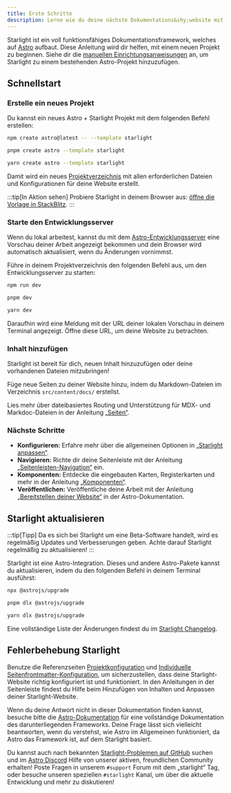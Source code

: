 ```yaml
---
title: Erste Schritte
description: Lerne wie du deine nächste Dokumentations&shy;website mit Starlight und Astro erstellst.
---
```



Starlight ist ein voll funktionsfähiges Dokumentations&shy;framework, welches auf [Astro](https://astro.build) aufbaut.
Diese Anleitung wird dir helfen, mit einem neuen Projekt zu beginnen.
Siehe dir die [manuellen Einrichtungs&shy;anweisungen](/de/manual-setup/) an, um Starlight zu einem bestehenden Astro-Projekt hinzuzufügen.

## Schnellstart

### Erstelle ein neues Projekt

Du kannst ein neues Astro + Starlight Projekt mit dem folgenden Befehl erstellen:

<Tabs syncKey="pkg">
<TabItem label="npm">

```sh
npm create astro@latest -- --template starlight
```

</TabItem>
<TabItem label="pnpm">

```sh
pnpm create astro --template starlight
```

</TabItem>
<TabItem label="Yarn">

```sh
yarn create astro --template starlight
```

</TabItem>
</Tabs>

Damit wird ein neues [Projektverzeichnis](/de/guides/project-structure/) mit allen erforderlichen Dateien und Konfigurationen für deine Website erstellt.

:::tip[In Aktion sehen]
Probiere Starlight in deinem Browser aus:
[öffne die Vorlage in StackBlitz](https://stackblitz.com/github/withastro/starlight/tree/main/examples/basics).
:::

### Starte den Entwicklungsserver

Wenn du lokal arbeitest, kannst du mit dem [Astro-Entwicklungsserver](https://docs.astro.build/de/reference/cli-reference/#astro-dev) eine Vorschau deiner Arbeit angezeigt bekommen und dein Browser wird automatisch aktualisiert, wenn du Änderungen vornimmst.

Führe in deinem Projektverzeichnis den folgenden Befehl aus, um den Entwicklungsserver zu starten:

<Tabs syncKey="pkg">
<TabItem label="npm">

```sh
npm run dev
```

</TabItem>
<TabItem label="pnpm">

```sh
pnpm dev
```

</TabItem>
<TabItem label="Yarn">

```sh
yarn dev
```

</TabItem>
</Tabs>

Daraufhin wird eine Meldung mit der URL deiner lokalen Vorschau in deinem Terminal angezeigt.
Öffne diese URL, um deine Website zu betrachten.

### Inhalt hinzufügen

Starlight ist bereit für dich, neuen Inhalt hinzuzufügen oder deine vorhandenen Dateien mitzubringen!

Füge neue Seiten zu deiner Website hinzu, indem du Markdown-Dateien im Verzeichnis `src/content/docs/` erstellst.

Lies mehr über dateibasiertes Routing und Unterstützung für MDX- und Markdoc-Dateien in der Anleitung [„Seiten“](/de/guides/pages/).

### Nächste Schritte

- **Konfigurieren:** Erfahre mehr über die allgemeinen Optionen in [„Starlight anpassen“](/de/guides/customization/).
- **Navigieren:** Richte dir deine Seitenleiste mit der Anleitung [„Seitenleisten-Navigation“](/de/guides/sidebar/) ein.
- **Komponenten:** Entdecke die eingebauten Karten, Registerkarten und mehr in der Anleitung [„Komponenten“](/de/components/using-components/).
- **Veröffentlichen:** Veröffentliche deine Arbeit mit der Anleitung [„Bereitstellen deiner Website“](https://docs.astro.build/de/guides/deploy/) in der Astro-Dokumentation.

## Starlight aktualisieren

:::tip[Tipp]
Da es sich bei Starlight um eine Beta-Software handelt, wird es regelmäßig Updates und Verbesserungen geben. Achte darauf Starlight regelmäßig zu aktualisieren!
:::

Starlight ist eine Astro-Integration. Dieses und andere Astro-Pakete kannst du aktualisieren, indem du den folgenden Befehl in deinem Terminal ausführst:

<Tabs syncKey="pkg">
<TabItem label="npm">

```sh
npx @astrojs/upgrade
```

</TabItem>
<TabItem label="pnpm">

```sh
pnpm dlx @astrojs/upgrade
```

</TabItem>
<TabItem label="Yarn">

```sh
yarn dlx @astrojs/upgrade
```

</TabItem>
</Tabs>

Eine vollständige Liste der Änderungen findest du im [Starlight Changelog](https://github.com/withastro/starlight/blob/main/packages/starlight/CHANGELOG.md).

## Fehlerbehebung Starlight

Benutze die Referenzseiten [Projekt&shy;konfiguration](/de/reference/configuration/) und [Individuelle Seitenfrontmatter-Konfiguration](/de/reference/frontmatter/), um sicherzustellen, dass deine Starlight-Website richtig konfiguriert ist und funktioniert.
In den Anleitungen in der Seitenleiste findest du Hilfe beim Hinzufügen von Inhalten und Anpassen deiner Starlight-Website.

Wenn du deine Antwort nicht in dieser Dokumentation finden kannst, besuche bitte die [Astro-Dokumentation](https://docs.astro.build) für eine vollständige Dokumentation des darunterliegenden Frameworks.
Deine Frage lässt sich vielleicht beantworten, wenn du verstehst, wie Astro im Allgemeinen funktioniert, da Astro das Framework ist, auf dem Starlight basiert.

Du kannst auch nach bekannten [Starlight-Problemen auf GitHub](https://github.com/withastro/starlight/issues) suchen und im [Astro Discord](https://astro.build/chat/) Hilfe von unserer aktiven, freundlichen Community erhalten! Poste Fragen in unserem `#support` Forum mit dem „starlight“ Tag, oder besuche unseren speziellen `#starlight` Kanal, um über die aktuelle Entwicklung und mehr zu diskutieren!
